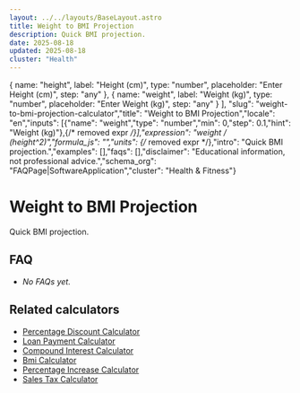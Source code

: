 ```yaml
---
layout: ../../layouts/BaseLayout.astro
title: Weight to BMI Projection
description: Quick BMI projection.
date: 2025-08-18
updated: 2025-08-18
cluster: "Health"
---
```



  { name: "height", label: "Height (cm)", type: "number", placeholder: "Enter Height (cm)", step: "any" },
  { name: "weight", label: "Weight (kg)", type: "number", placeholder: "Enter Weight (kg)", step: "any" }
],
"slug": "weight-to-bmi-projection-calculator","title": "Weight to BMI Projection","locale": "en","inputs": [{"name": "weight","type": "number","min": 0,"step": 0.1,"hint": "Weight (kg)"},{/* removed expr */}],"expression": "weight / (height^2)","formula_js": "","units": {/* removed expr */},"intro": "Quick BMI projection.","examples": [],"faqs": [],"disclaimer": "Educational information, not professional advice.","schema_org": "FAQPage|SoftwareApplication","cluster": "Health & Fitness"}

# Weight to BMI Projection

Quick BMI projection.

<Calculator schema={schema} />

## FAQ

- _No FAQs yet._

## Related calculators
- [Percentage Discount Calculator](/calculators/percentage-discount-calculator/)
- [Loan Payment Calculator](/calculators/loan-payment-calculator/)
- [Compound Interest Calculator](/calculators/compound-interest-calculator/)
- [Bmi Calculator](/calculators/bmi-calculator/)
- [Percentage Increase Calculator](/calculators/percentage-increase-calculator/)
- [Sales Tax Calculator](/calculators/sales-tax-calculator/)
